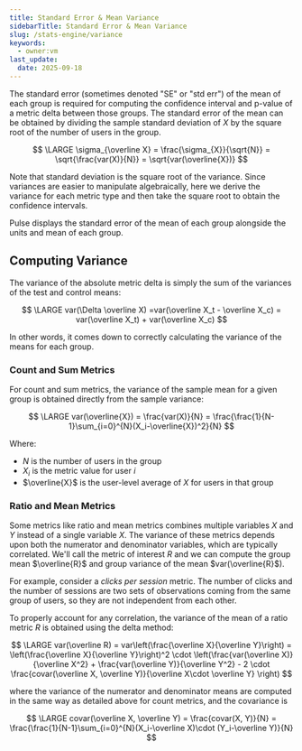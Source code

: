 ```yaml
---
title: Standard Error & Mean Variance
sidebarTitle: Standard Error & Mean Variance
slug: /stats-engine/variance
keywords:
  - owner:vm
last_update:
  date: 2025-09-18
---
```


The standard error (sometimes denoted "SE" or "std err") of the mean of each group is required for computing the confidence interval and p-value of a metric delta between those groups. The standard error of the mean can be obtained by dividing the sample standard deviation of $X$ by the square root of the number of users in the group.

$$
\LARGE
\sigma_{\overline X} = \frac{\sigma_{X}}{\sqrt{N}} = \sqrt{\frac{var(X)}{N}} = \sqrt{var(\overline{X})}
$$

Note that standard deviation is the square root of the variance. Since variances are easier to manipulate algebraically, here we derive the variance for each metric type and then take the square root to obtain the confidence intervals.

Pulse displays the standard error of the mean of each group alongside the units and mean of each group.

## Computing Variance

The variance of the absolute metric delta is simply the sum of the variances of the test and control means:

$$
\LARGE
var(\Delta \overline X) =var(\overline X_t - \overline X_c) = var(\overline X_t) + var(\overline X_c)
$$

In other words, it comes down to correctly calculating the variance of the means for each group.

### Count and Sum Metrics

For count and sum metrics, the variance of the sample mean for a given group is obtained directly from the sample variance:

$$
\LARGE
var(\overline{X}) = \frac{var(X)}{N} = \frac{\frac{1}{N-1}\sum_{i=0}^{N}(X_i-\overline{X})^2}{N}
$$

Where:

- $N$ is the number of users in the group
- $X_i$ is the metric value for user $i$
- $\overline{X}$ is the user-level average of $X$ for users in that group

### Ratio and Mean Metrics

Some metrics like ratio and mean metrics combines multiple variables $X$ and $Y$ instead of a single variable $X$. The variance of these metrics depends upon both the numerator and denominator variables, which are typically correlated. We'll call the metric of interest $R$ and we can compute the group mean $\overline{R}$ and group variance of the mean $var(\overline{R}$).

For example, consider a _clicks per session_ metric. The number of clicks and the number of sessions are two sets of observations coming from the same group of users, so they are not independent from each other.

To properly account for any correlation, the variance of the mean of a ratio metric $R$ is obtained using the delta method:

$$
\LARGE
var(\overline R) = var\left(\frac{\overline X}{\overline Y}\right)
= \left(\frac{\overline X}{\overline Y}\right)^2 \cdot \left(\frac{var(\overline X)}{\overline X^2} + \frac{var(\overline Y)}{\overline Y^2} - 2 \cdot \frac{covar(\overline X, \overline Y)}{\overline X\cdot \overline Y} \right)
$$

where the variance of the numerator and denominator means are computed in the same way as detailed above for count metrics, and the covariance is

$$
\LARGE
covar(\overline X, \overline Y) = \frac{covar(X, Y)}{N} = \frac{\frac{1}{N-1}\sum_{i=0}^{N}(X_i-\overline X)\cdot (Y_i-\overline Y)}{N}
$$
